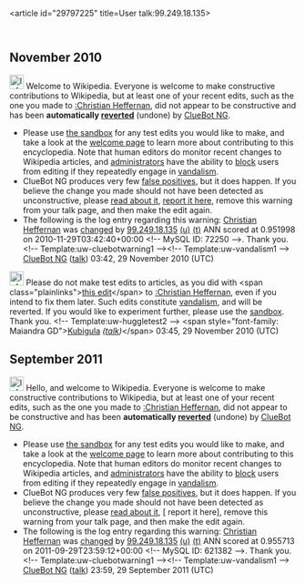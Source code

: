 <article id="29797225" title=User talk:99.249.18.135>
	<talkpage id="29797225" title="User talk:99.249.18.135">


== November 2010 ==
[[Image:Information.svg|left|25px|alt=|link=]] Welcome to Wikipedia. Everyone is welcome to make constructive contributions to Wikipedia, but at least one of your recent edits, such as the one you made to [[:Christian Heffernan]], did not appear to be constructive and has been '''automatically [[Help:Reverting|reverted]]''' (undone) by [[User:ClueBot NG|ClueBot NG]]. 
* Please use [[Wikipedia:Sandbox|the sandbox]] for any test edits you would like to make, and take a look at the [[Wikipedia:Introduction|welcome page]] to learn more about contributing to this encyclopedia. Note that human editors do monitor recent changes to Wikipedia articles, and [[WP:ADMINS|administrators]] have the ability to [[WP:BLOCK|block]] users from editing if they repeatedly engage in [[WP:vandalism|vandalism]].
* ClueBot NG produces very few [[User:ClueBot NG#Information About False Positives|false positives]], but it does happen. If you believe the change you made should not have been detected as unconstructive, please [[User:ClueBot NG#Information About False Positives|read about it]], [[User:ClueBot NG/B|report it here]], remove this warning from your talk page, and then make the edit again. 
* The following is the log entry regarding this warning: [[Christian Heffernan]] was [http://en.wikipedia.org/w/index.php?title=Christian+Heffernan&amp;diff=399455773&amp;oldid=394933100 changed] by [[Special:Contributions/99.249.18.135|99.249.18.135]] [[User:99.249.18.135|(u)]] [[User talk:99.249.18.135|(t)]] ANN scored at 0.951998 on 2010-11-29T03:42:40+00:00 &lt;!-- MySQL ID: 72250 --&gt;. Thank you. &lt;!-- Template:uw-cluebotwarning1 --&gt;&lt;!-- Template:uw-vandalism1 --&gt; [[User:ClueBot NG|ClueBot NG]] ([[User talk:ClueBot NG|talk]]) 03:42, 29 November 2010 (UTC)

[[Image:Information.png|25px|alt=|link=]] Please do not make test edits to articles, as you did with &lt;span class=&quot;plainlinks&quot;&gt;[http://en.wikipedia.org/wiki/Christian_Heffernan?diff=399456185 this edit]&lt;/span&gt; to [[:Christian Heffernan]], even if you intend to fix them later. Such edits constitute [[Wikipedia:Vandalism|vandalism]], and will be reverted. If you would like to experiment further, please use the [[Wikipedia:Sandbox|sandbox]]. Thank you. &lt;!-- Template:uw-huggletest2 --&gt; &lt;span style=&quot;font-family: Maiandra GD&quot;&gt;[[User:Kubigula|Kubigula]] ''([[User talk:Kubigula|talk]])''&lt;/span&gt; 03:45, 29 November 2010 (UTC)

== September 2011 ==
[[Image:Information.svg|left|25px|alt=|link=]] Hello, and welcome to Wikipedia. Everyone is welcome to make constructive contributions to Wikipedia, but at least one of your recent edits, such as the one you made to [[:Christian Heffernan]], did not appear to be constructive and has been '''automatically [[Help:Reverting|reverted]]''' (undone) by [[User:ClueBot NG|ClueBot NG]]. 
* Please use [[Wikipedia:Sandbox|the sandbox]] for any test edits you would like to make, and take a look at the [[Wikipedia:Introduction|welcome page]] to learn more about contributing to this encyclopedia. Note that human editors do monitor recent changes to Wikipedia articles, and [[WP:ADMINS|administrators]] have the ability to [[WP:BLOCK|block]] users from editing if they repeatedly engage in [[WP:vandalism|vandalism]].
* ClueBot NG produces very few [[User:ClueBot NG#Information About False Positives|false positives]], but it does happen. If you believe the change you made should not have been detected as unconstructive, please [[User:ClueBot NG#Information About False Positives|read about it]], [{{User:ClueBot NG/Warnings/FPReport|621382}} report it here], remove this warning from your talk page, and then make the edit again. 
* The following is the log entry regarding this warning: [[Christian Heffernan]] was [http://en.wikipedia.org/w/index.php?title=Christian+Heffernan&amp;diff=453133777&amp;oldid=435277622 changed] by [[Special:Contributions/99.249.18.135|99.249.18.135]] [[User:99.249.18.135|(u)]] [[User talk:99.249.18.135|(t)]] ANN scored at 0.955713 on 2011-09-29T23:59:12+00:00 &lt;!-- MySQL ID: 621382 --&gt;. Thank you. &lt;!-- Template:uw-cluebotwarning1 --&gt;&lt;!-- Template:uw-vandalism1 --&gt; [[User:ClueBot NG|ClueBot NG]] ([[User talk:ClueBot NG|talk]]) 23:59, 29 September 2011 (UTC)
	</talkpage>
</article>